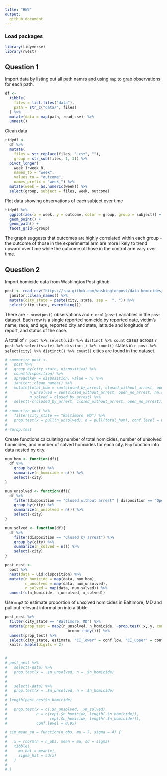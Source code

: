 ```yaml
---
title: "HW5"
output:   
  github_document
---
```


### Load packages
```r
library(tidyverse)
library(rvest)
```

## Question 1

Import data by listing out all path names and using `map` to grab observations for each path.
```r
df <-
  tibble(
    files = list.files("data"),
    path = str_c("data/", files)
  ) %>%
  mutate(data = map(path, read_csv)) %>%
  unnest()
```

Clean data
```r
tidydf <- 
  df %>% 
  mutate(
    files = str_replace(files, ".csv", ""),
    group = str_sub(files, 1, 3)) %>% 
  pivot_longer(
    week_1:week_8,
    names_to = "week",
    values_to = "outcome",
    names_prefix = "week_") %>% 
  mutate(week = as.numeric(week)) %>% 
  select(group, subject = files, week, outcome)
```

Plot data showing observations of each subject over time
```r
tidydf %>%
  ggplot(aes(x = week, y = outcome, color = group, group = subject)) +
  geom_point() +
  geom_path() + 
  facet_grid(~group)
```
The graph suggests that outcomes are highly correlated within each group - the outcome of those in the experimental arm are more likely to trend upward over time while the outcome of those in the control arm vary over time. 

## Question 2

Import homicide data from Washington Post github
```r
post <- read_csv("https://raw.github.com/washingtonpost/data-homicides/master/homicide-data.csv") %>%
  janitor::clean_names() %>%
  mutate(city_state = paste(city, state, sep =  ", ")) %>%
  select(city_state, everything())
```
There are `r nrow(post)` observations and `r ncol(post)` variables in the `post` dataset. Each row is a single reported homicide by reported date, victim's name, race, and age, reported city and state, latitude and longitude of report, and status of the case. 

A total of `r post %>% select(uid) %>% distinct %>% count` cases across `r post %>% select(state) %>% distinct() %>% count()` states in `r post %>% select(city) %>% distinct() %>% count()` cities are found in the dataset.

```r
# summarize_post <-
#   post %>%
#   group_by(city_state, disposition) %>%
#   count(disposition) %>%
#   spread(key = disposition, value = n) %>%
#   janitor::clean_names() %>%
#   mutate(total_hom = sum(closed_by_arrest, closed_without_arrest, open_no_arrest, na.rm = TRUE),
#          n_unsolved = sum(closed_without_arrest, open_no_arrest, na.rm = TRUE),
#          n_solved = closed_by_arrest) %>%
#   select(-c(closed_by_arrest, closed_without_arrest, open_no_arrest))
# 
# summarize_post %>%
#   filter(city_state == "Baltimore, MD") %>%
#   prop.test(x = pull(n_unsolved), n = pull(total_hom), conf.level = 0.95)
# 
# ?prop.test
```

Create functions calculating number of total homicides, number of unsolved homicides, and number of solved homicides for each city. `Map` function into data nested by city.
```r
num_hom <- function(df){
  df %>%
    group_by(city) %>%
    summarize(n_homicide = n()) %>%
    select(-city)
}

num_unsolved <- function(df){
  df %>%
    filter(disposition == "Closed without arrest" | disposition == "Open/No arrest") %>%
    group_by(city) %>%
    summarize(n_unsolved = n()) %>%
    select(-city)
}

num_solved <- function(df){
  df %>%
    filter(disposition == "Closed by arrest") %>%
    group_by(city) %>%
    summarize(n_solved = n()) %>%
    select(-city)
}

post_nest <-
  post %>%
  nest(data = uid:disposition) %>%
  mutate(n_homicide = map(data, num_hom),
         n_unsolved = map(data, num_unsolved),
         n_solved = map(data, num_solved)) %>%
  unnest(c(n_homicide, n_unsolved, n_solved))

```

Use `map2` to estimate proportion of unsolved homicides in Baltimore, MD and pull out relevant information into a tibble.  
```r
post_nest %>%
  filter(city_state == "Baltimore, MD") %>%
  mutate(prop_test = map2(n_unsolved, n_homicide, ~prop.test(.x,.y, conf.level = 0.95) %>%
                            broom::tidy())) %>% 
  unnest(prop_test) %>%
  select(city_state, estimate, "CI_lower" = conf.low, "CI_upper" = conf.high) %>%
  knitr::kable(digits = 2)

```


```r

```


```r

# 
# post_nest %>% 
#   select(-data) %>%
#   prop.test(x = .$n_unsolved, n = .$n_homicide)
# 
# 
#   select(-data) %>%
#   prop.test(x = .$n_unsolved, n = .$n_homicide)
# 
# length(post_nest$n_homicide)
#   
#   prop.test(x = c(.$n_unsolved, .$n_solved), 
#             n = c(rep(.$n_homicide, length(.$n_homicide)),
#                   rep(.$n_homicide, length(.$n_homicide))),
#             conf.level = 0.95)

```


```r
# sim_mean_sd = function(n_obs, mu = 7, sigma = 4) {
#   
#   x = rnorm(n = n_obs, mean = mu, sd = sigma)
#   tibble(
#     mu_hat = mean(x),
#     sigma_hat = sd(x)
#   )
#   
# }
```




